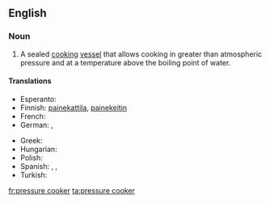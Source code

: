 {{wikipedia|pressure cooking}}
==English==

===Noun===
{{en-noun|sg=[[pressure]] [[cooker]]}}

# {{cookware}} A sealed [[cook|cooking]] [[vessel]] that allows cooking in greater than atmospheric pressure and at a temperature above the boiling point of water.

====Translations====
{{trans-top|cooking vessel}}
* Esperanto: {{t|eo|premmarmito|xs=Esperanto}}
* Finnish: [[painekattila]], [[painekeitin]]
* French: {{t|fr|cocotte-minute|f}}
* German: {{t+|de|Dampfkochtopf|m}}, {{t-|de|Schnellkochtopf|m}}
{{trans-mid}}
* Greek: {{t|el|χύτρα ταχύτητας|f|tr=khítra takhítitas|sc=Grek}}
* Hungarian: {{t|hu|kukta}}
* Polish: {{t|pl|szybkowar|m}}
* Spanish: {{t|es|marmita|f}},  {{t|es|olla de presión|f}},  {{t|es|olla a presión|f}}
* Turkish: {{t|tr|düdüklü tencere}}
{{trans-bottom}}

[[fr:pressure cooker]]
[[ta:pressure cooker]]